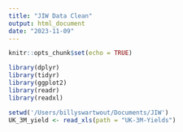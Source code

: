 ```yaml
---
title: "JIW Data Clean"
output: html_document
date: "2023-11-09"
---
```


```r
knitr::opts_chunk$set(echo = TRUE)
```

```r
library(dplyr)
library(tidyr)
library(ggplot2)
library(readr)
library(readxl)
```

```r
setwd('/Users/billyswartwout/Documents/JIW')
UK_3M_yield <- read_xls(path = "UK-3M-Yields")
```

